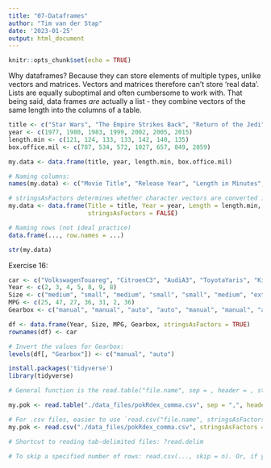 ```yaml
---
title: "07-Dataframes"
author: "Tim van der Stap"
date: '2023-01-25'
output: html_document
---
```


```r
knitr::opts_chunk$set(echo = TRUE)
```

Why dataframes? Because they can store elements of multiple types, unlike vectors and matrices. Vectors and matrices therefore can't store 'real data'. Lists are equally suboptimal and often cumbersome to work with. That being said, data frames _are_ actually a list - they combine vectors of the same length into the columns of a table. 

```r
title <- c("Star Wars", "The Empire Strikes Back", "Return of the Jedi", "The Phantom Menace", "Attack of the Clones", "Revenge of the Sith", "The Force Awakens")
year <- c(1977, 1980, 1983, 1999, 2002, 2005, 2015)
length.min <- c(121, 124, 133, 133, 142, 140, 135)
box.office.mil <- c(787, 534, 572, 1027, 657, 849, 2059)

my.data <- data.frame(title, year, length.min, box.office.mil)

# Naming columns:
names(my.data) <- c("Movie Title", "Release Year", "Length in Minutes", "Box Office")

# stringsAsFactors determines whether character vectors are converted into factors.
my.data <- data.frame(Title = title, Year = year, Length = length.min, Gross = box.office.mil,
                      stringsAsFactors = FALSE)

# Naming rows (not ideal practice)
data.frame(..., row.names = ...)

str(my.data)
```

Exercise 16:

```r
car <- c("VolkswagenTouareg", "CitroenC3", "AudiA3", "ToyotaYaris", "KiaForte", "DaciaLogan", "NissanParejo")
Year <- c(2, 3, 4, 5, 8, 9, 8)
Size <- c("medium", "small", "medium", "small", "small", "medium", "extra large")
MPG <- c(25, 47, 27, 36, 31, 2, 36)
Gearbox <- c("manual", "manual", "auto", "auto", "manual", "manual", "auto")

df <- data.frame(Year, Size, MPG, Gearbox, stringsAsFactors = TRUE)
rownames(df) <- car

# Invert the values for Gearbox:
levels(df[, "Gearbox"]) <- c("manual", "auto")
```

```r
install.packages('tidyverse')
library(tidyverse)

# General function is the read.table("file.name", sep = , header = , stringsAsFactors = ). This reads a file in table format and creates a dataframe from it. Remember that stringsAsFactors argument specifies whether all string variables have to be read in as factors or not.

my.pok <- read.table("./data_files/pokRdex_comma.csv", sep = ",", header = TRUE, stringsAsFactors = F)

# For .csv files, easier to use `read.csv("file.name", stringsAsFactors = )
my.pok <- read.csv("./data_files/pokRdex_comma.csv", stringsAsFactors = F)

# Shortcut to reading tab-delimited files: ?read.delim

# To skip a specified number of rows: read.csv(..., skip = n). Or, if you want R to read in a specific number of rows: read.csv(..., nrows = n) (header not included)
```


